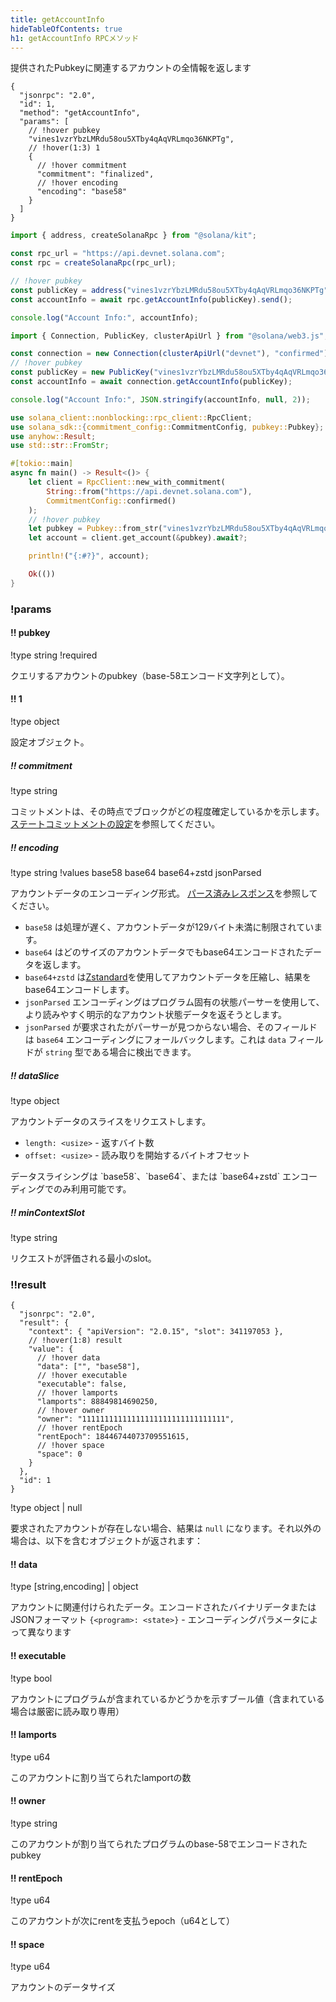```yaml
---
title: getAccountInfo
hideTableOfContents: true
h1: getAccountInfo RPCメソッド
---
```


提供されたPubkeyに関連するアカウントの全情報を返します

<APIMethod>

```jsonc !!request curl
{
  "jsonrpc": "2.0",
  "id": 1,
  "method": "getAccountInfo",
  "params": [
    // !hover pubkey
    "vines1vzrYbzLMRdu58ou5XTby4qAqVRLmqo36NKPTg",
    // !hover(1:3) 1
    {
      // !hover commitment
      "commitment": "finalized",
      // !hover encoding
      "encoding": "base58"
    }
  ]
}
```

```ts !!request title="Kit"
import { address, createSolanaRpc } from "@solana/kit";

const rpc_url = "https://api.devnet.solana.com";
const rpc = createSolanaRpc(rpc_url);

// !hover pubkey
const publicKey = address("vines1vzrYbzLMRdu58ou5XTby4qAqVRLmqo36NKPTg");
const accountInfo = await rpc.getAccountInfo(publicKey).send();

console.log("Account Info:", accountInfo);
```

```ts !!request title="web3.js"
import { Connection, PublicKey, clusterApiUrl } from "@solana/web3.js";

const connection = new Connection(clusterApiUrl("devnet"), "confirmed");
// !hover pubkey
const publicKey = new PublicKey("vines1vzrYbzLMRdu58ou5XTby4qAqVRLmqo36NKPTg");
const accountInfo = await connection.getAccountInfo(publicKey);

console.log("Account Info:", JSON.stringify(accountInfo, null, 2));
```

```rs !!request title="Rust"
use solana_client::nonblocking::rpc_client::RpcClient;
use solana_sdk::{commitment_config::CommitmentConfig, pubkey::Pubkey};
use anyhow::Result;
use std::str::FromStr;

#[tokio::main]
async fn main() -> Result<()> {
    let client = RpcClient::new_with_commitment(
        String::from("https://api.devnet.solana.com"),
        CommitmentConfig::confirmed()
    );
    // !hover pubkey
    let pubkey = Pubkey::from_str("vines1vzrYbzLMRdu58ou5XTby4qAqVRLmqo36NKPTg")?;
    let account = client.get_account(&pubkey).await?;

    println!("{:#?}", account);

    Ok(())
}
```

### !params

#### !! pubkey

!type string !required

クエリするアカウントのpubkey（base-58エンコード文字列として）。

#### !! 1

!type object

設定オブジェクト。

##### !! commitment

!type string

コミットメントは、その時点でブロックがどの程度確定しているかを示します。
[ステートコミットメントの設定](/docs/rpc#configuring-state-commitment)を参照してください。

##### !! encoding

!type string !values base58 base64 base64+zstd jsonParsed

アカウントデータのエンコーディング形式。
[パース済みレスポンス](/docs/rpc#parsed-responses)を参照してください。

- `base58` は処理が遅く、アカウントデータが129バイト未満に制限されています。
- `base64`
  はどのサイズのアカウントデータでもbase64エンコードされたデータを返します。
- `base64+zstd`
  は[Zstandard](https://facebook.github.io/zstd/)を使用してアカウントデータを圧縮し、結果をbase64エンコードします。
- `jsonParsed`
  エンコーディングはプログラム固有の状態パーサーを使用して、より読みやすく明示的なアカウント状態データを返そうとします。
- `jsonParsed` が要求されたがパーサーが見つからない場合、そのフィールドは
  `base64` エンコーディングにフォールバックします。これは `data` フィールドが
  `string` 型である場合に検出できます。

##### !! dataSlice

!type object

アカウントデータのスライスをリクエストします。

- `length: <usize>` - 返すバイト数
- `offset: <usize>` - 読み取りを開始するバイトオフセット

<Callout type="info">
  データスライシングは `base58`、`base64`、または `base64+zstd`
  エンコーディングでのみ利用可能です。
</Callout>

##### !! minContextSlot

!type string

リクエストが評価される最小のslot。

### !!result

```jsonc !response
{
  "jsonrpc": "2.0",
  "result": {
    "context": { "apiVersion": "2.0.15", "slot": 341197053 },
    // !hover(1:8) result
    "value": {
      // !hover data
      "data": ["", "base58"],
      // !hover executable
      "executable": false,
      // !hover lamports
      "lamports": 88849814690250,
      // !hover owner
      "owner": "11111111111111111111111111111111",
      // !hover rentEpoch
      "rentEpoch": 18446744073709551615,
      // !hover space
      "space": 0
    }
  },
  "id": 1
}
```

!type object | null

要求されたアカウントが存在しない場合、結果は `null`
になります。それ以外の場合は、以下を含むオブジェクトが返されます：

#### !! data

!type \[string,encoding\] | object

アカウントに関連付けられたデータ。エンコードされたバイナリデータまたはJSONフォーマット
`{<program>: <state>}` - エンコーディングパラメータによって異なります

#### !! executable

!type bool

アカウントにプログラムが含まれているかどうかを示すブール値（含まれている場合は厳密に読み取り専用）

#### !! lamports

!type u64

このアカウントに割り当てられたlamportの数

#### !! owner

!type string

このアカウントが割り当てられたプログラムのbase-58でエンコードされたpubkey

#### !! rentEpoch

!type u64

このアカウントが次にrentを支払うepoch（u64として）

#### !! space

!type u64

アカウントのデータサイズ

</APIMethod>
